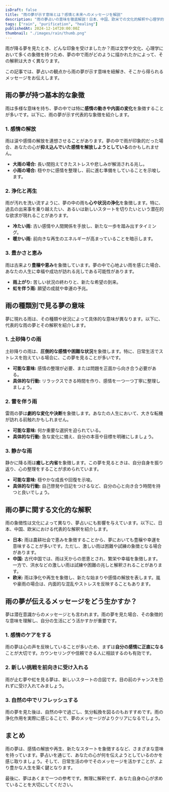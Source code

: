 ```yaml
---
isDraft: false
title: "雨の夢が示す意味とは？感情と未来へのメッセージを解説"
description: "雨の夢占いの意味を徹底解説！日本、中国、欧米での文化的解釈や心理学的背景を含め、感情の浄化や人生の再生など、夢が伝えるメッセージを深掘りします。"
tags: ["rain", "purification", "healing"]
publishedAt: 2024-12-14T20:00:00Z
thumbnail: "./images/rain/thumb.png"
---
```


雨が降る夢を見たとき、どんな印象を受けましたか？雨は文学や文化、心理学において多くの象徴を持つため、夢の中で雨がどのように描かれたかによって、その解釈は大きく異なります。

この記事では、夢占いの観点から雨の夢が示す意味を紐解き、そこから得られるメッセージをお伝えします。

<TableOfContents />

## 雨の夢が持つ基本的な象徴

雨は多様な意味を持ち、夢の中では特に<strong>感情の動きや内面の変化</strong>を象徴することが多いです。以下に、雨の夢が示す代表的な象徴を紹介します。

### 1. 感情の解放

雨は涙や感情の解放を連想させることがあります。夢の中で雨が印象的だった場合、あなたの心が<strong>抑え込んでいた感情を解放しようとしている</strong>のかもしれません。

- <strong>大雨の場合:</strong> 長い間抱えてきたストレスや悲しみが解消される兆し。
- <strong>小雨の場合:</strong> 穏やかに感情を整理し、前に進む準備をしていることを示唆します。

### 2. 浄化と再生

雨が汚れを洗い流すように、夢の中の雨も<strong>心や状況の浄化</strong>を象徴します。特に、過去の出来事を乗り越えたい、あるいは新しいスタートを切りたいという潜在的な欲求が現れることがあります。

- <strong>冷たい雨:</strong> 古い感情や人間関係を手放し、新たな一歩を踏み出すタイミング。
- <strong>暖かい雨:</strong> 前向きな再生のエネルギーが高まっていることを暗示します。

### 3. 豊かさと恵み

雨は古来より<strong>豊穣や恵み</strong>を象徴しています。夢の中で心地よい雨を感じた場合、あなたの人生に幸福や成功が訪れる兆しである可能性があります。

- <strong>雨上がり:</strong> 苦しい状況の終わりと、新たな希望の到来。
- <strong>虹を伴う雨:</strong> 願望の成就や幸運の予兆。

## 雨の種類別で見る夢の意味

夢に現れる雨は、その種類や状況によって具体的な意味が異なります。以下に、代表的な雨の夢とその解釈を紹介します。

### 1. 土砂降りの雨

土砂降りの雨は、**圧倒的な感情や困難な状況**を象徴します。特に、日常生活でストレスを抱えている場合に、この夢を見ることが多いです。

- <strong>可能な意味:</strong> 感情の整理が必要、または問題を正面から向き合う必要がある。
- <strong>具体的な行動:</strong> リラックスできる時間を作り、感情を一つ一つ丁寧に整理しましょう。

### 2. 雷を伴う雨

雷雨の夢は<strong>劇的な変化や決断</strong>を象徴します。あなたの人生において、大きな転機が訪れる前触れかもしれません。

- <strong>可能な意味:</strong> 何か重要な選択を迫られている。
- <strong>具体的な行動:</strong> 急な変化に備え、自分の本音や目標を明確にしましょう。

### 3. 静かな雨

静かに降る雨は<strong>癒しと内省</strong>を象徴します。この夢を見るときは、自分自身を振り返り、心の整理をすることが求められています。

- <strong>可能な意味:</strong> 穏やかな成長や回復を示唆。
- <strong>具体的な行動:</strong> 自己啓発や日記をつけるなど、自分の心と向き合う時間を持つと良いでしょう。

## 雨の夢に関する文化的な解釈

雨の象徴性は文化によって異なり、夢占いにも影響を与えています。以下に、日本、中国、欧米における代表的な解釈を紹介します。

- <strong>日本:</strong> 雨は農耕社会で恵みを象徴することから、夢においても豊穣や幸運を意味することが多いです。ただし、激しい雨は困難や試練の象徴となる場合があります。
- <strong>中国:</strong> 古代中国では、雨は天からの恩恵とされ、繁栄や幸福を象徴します。一方で、洪水などの激しい雨は試練や困難の兆しと解釈されることがあります。
- <strong>欧米:</strong> 雨は浄化や再生を象徴し、新たな始まりや感情の解放を表します。嵐や豪雨の場合は、内面的な混乱やストレスを反映することもあります。

## 雨の夢が伝えるメッセージをどう生かすか？

夢は潜在意識からのメッセージとも言われます。雨の夢を見た場合、その象徴的な意味を理解し、自分の生活にどう活かすかが重要です。

### 1. 感情のケアをする

雨の夢は心の声を反映していることが多いため、まずは<strong>自分の感情に正直になる</strong>ことが大切です。カウンセリングや信頼できる人に相談するのも有効です。

### 2. 新しい挑戦を前向きに受け入れる

雨が止む夢や虹を見る夢は、新しいスタートの合図です。目の前のチャンスを恐れずに受け入れてみましょう。

### 3. 自然の中でリフレッシュする

雨の夢を見た後は、自然の中で過ごし、気分転換を図るのもおすすめです。雨の浄化作用を実際に感じることで、夢のメッセージがよりクリアになるでしょう。

## まとめ

雨の夢は、感情の解放や再生、新たなスタートを象徴するなど、さまざまな意味を持っています。夢占いを通じて、あなたの心が何を伝えようとしているのかを感じ取りましょう。そして、日常生活の中でそのメッセージを活かすことが、より豊かな人生を築く鍵となります。

最後に、夢はあくまで一つの参考です。無理に解釈せず、あなた自身の心が求めていることを大切にしてください。
